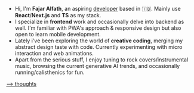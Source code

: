 - Hi, I'm **Fajar Alfath**, an aspiring <u>developer</u> based in <span className='text-2xl'>🇮🇩</span>. Mainly use **React**/**Next.js** and **TS** as my stack.
- I specialize in **frontend** work and occasionally delve into backend as well. I'm familiar with PWA's approach & responsive design but also open to learn mobile development.
- Lately i've been exploring the world of **creative coding**, merging my abstract design taste with code. Currently experimenting with micro interaction and web animations.
- Apart from the serious stuff, I enjoy tuning to rock covers/instrumental music, browsing the current generative AI trends, and occasionally running/calisthenics for fun.

[—> thoughts](https://meadow-licorice-87e.notion.site/Curated-List-of-Thoughts-84f05ec717a14cc080b472846ca3d252?pvs=4)
